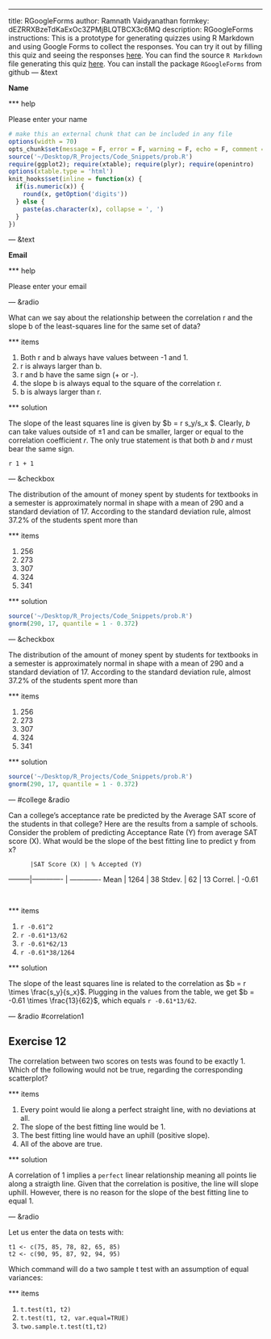 ---
title: RGoogleForms
author: Ramnath Vaidyanathan
formkey: dEZRRXBzeTdKaExOc3ZPMjBLQTBCX3c6MQ
description: RGoogleForms
instructions: This is a prototype for generating quizzes using R Markdown and using Google Forms to collect the responses. You can try it out by filling this quiz and seeing the responses <a href='https://docs.google.com/spreadsheet/ccc?key=0AovoNzJt5GetdEZRRXBzeTdKaExOc3ZPMjBLQTBCX3c'>here</a>. You can find the source <code>R Markdown</code> file generating this quiz <a href='https://github.com/ramnathv/RGoogleForms/blob/master/inst/examples/example.Rmd'>here</a>. You can install the package <code>RGoogleForms</code> from <cod>github</code>
--- &text

**Name**

*** help

Please enter your name


```r
# make this an external chunk that can be included in any file
options(width = 70)
opts_chunk$set(message = F, error = F, warning = F, echo = F, comment = NA, fig.align = 'center', dpi = 100, fig.height = 4.5, fig.width = 8)
source('~/Desktop/R_Projects/Code_Snippets/prob.R')
require(ggplot2); require(xtable); require(plyr); require(openintro)
options(xtable.type = 'html')
knit_hooks$set(inline = function(x) {
  if(is.numeric(x)) {
    round(x, getOption('digits'))
  } else {
    paste(as.character(x), collapse = ', ')
  }
})
```

--- &text

**Email**

*** help

Please enter your email

--- &radio

What can we say about the relationship between the correlation r and the slope b of the least-squares line for the same set of data? 

*** items

1. Both r and b always have values between -1 and 1. 
2. r is always larger than b. 
3. r and b have the same sign (+ or -). 
4. the slope b is always equal to the square of the correlation r. 
5. b is always larger than r.

*** solution

The slope of the least squares line is given by $b = r \times s_y/s_x $. Clearly, $b$ can take values outside of $\pm 1$ and can be smaller, larger or equal to the correlation coefficient $r$. The only true statement is that both $b$ and $r$ must bear the same sign.

`r 1 + 1`

--- &checkbox

The distribution of the amount of money spent by students for textbooks in a semester is approximately normal in shape with a mean of 290 and a standard deviation of 17. According to the standard deviation rule, almost 37.2% of the students spent more than

*** items

1. 256
2. 273
3. 307
4. 324
5. 341

*** solution

```r
source('~/Desktop/R_Projects/Code_Snippets/prob.R')
gnorm(290, 17, quantile = 1 - 0.372)
```

--- &checkbox

The distribution of the amount of money spent by students for textbooks in a semester is approximately normal in shape with a mean of 290 and a standard deviation of 17. According to the standard deviation rule, almost 37.2% of the students spent more than

*** items

1. 256
2. 273
3. 307
4. 324
5. 341

*** solution

```r
source('~/Desktop/R_Projects/Code_Snippets/prob.R')
gnorm(290, 17, quantile = 1 - 0.372)
```

--- #college &radio

<style>#college table{width: 60%;margin: auto auto;}</style>

Can a college's acceptance rate be predicted by the Average SAT score of the students in that college? Here are the results from a sample of schools. Consider the problem of predicting Acceptance Rate (Y) from average SAT score (X). What would be the slope of the best fitting line to predict y from x?

          |SAT Score (X) | % Accepted (Y)
 ---------|------------- | -------------
 Mean     | 1264         | 38
 Stdev.   | 62           | 13
 Correl.  | -0.61

<br/>

*** items

1. `r -0.61^2`
2. `r -0.61*13/62`
3. `r -0.61*62/13`
4. `r -0.61*38/1264`

*** solution

The slope of the least squares line is related to the correlation as $b = r \times \frac{s_y}{s_x}$. Plugging in the values from the table, we get $b = -0.61 \times \frac{13}{62}$, which equals `r -0.61*13/62`.

--- &radio #correlation1

## Exercise 12 ##

The correlation between two scores on tests was found to be exactly 1. Which of the following would not be true, regarding the corresponding scatterplot?

*** items

1. Every point would lie along a perfect straight line, with no deviations at all. 
2. The slope of the best fitting line would be 1. 
3. The best fitting line would have an uphill (positive slope). 
4. All of the above are true.

*** solution

A correlation of 1 implies a `perfect` linear relationship meaning all points lie along a straigth line. Given that the correlation is positive, the line will slope uphill. However, there is no reason for the slope of the best fitting line to equal 1.

--- &radio

Let us enter the data on tests with:

```
t1 <- c(75, 85, 78, 82, 65, 85)
t2 <- c(90, 95, 87, 92, 94, 95)
```

Which command will do a two sample t test with an assumption of equal variances:

*** items

1. `t.test(t1, t2)`
2. `t.test(t1, t2, var.equal=TRUE)`
3. `two.sample.t.test(t1,t2)`

